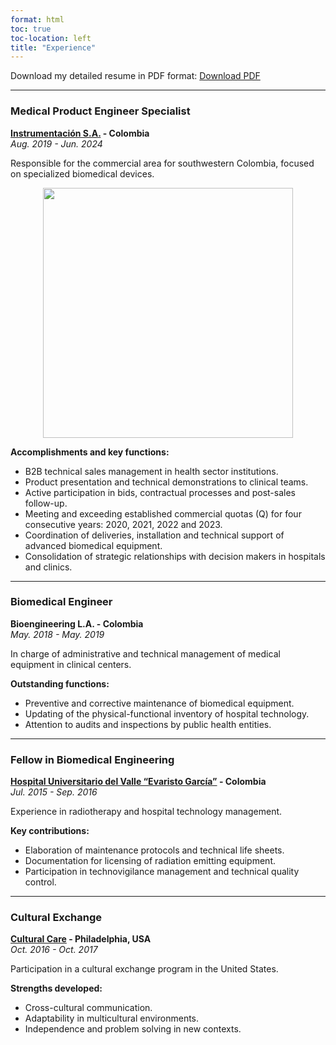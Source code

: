 ```yaml
---
format: html
toc: true
toc-location: left
title: "Experience"
---
```


Download my detailed resume in PDF format: [Download PDF](Lucia-Ceron-Resume.pdf){.download-btn target="_blank"}

---

### Medical Product Engineer Specialist  
**[Instrumentación S.A.](https://www.instrumentacion.com.co/) - Colombia**  
*Aug. 2019 - Jun. 2024*

Responsible for the commercial area for southwestern Colombia, focused on specialized biomedical devices.

![](work.png){fig-alt="Imagen representativa del trabajo en instrumentación biomédica" width="400px" style="display:block; margin:auto;"}

**Accomplishments and key functions:**

- B2B technical sales management in health sector institutions.  
- Product presentation and technical demonstrations to clinical teams.  
- Active participation in bids, contractual processes and post-sales follow-up.  
- Meeting and exceeding established commercial quotas (Q) for four consecutive years: 2020, 2021, 2022 and 2023.  
- Coordination of deliveries, installation and technical support of advanced biomedical equipment.  
- Consolidation of strategic relationships with decision makers in hospitals and clinics.

---

### Biomedical Engineer  
**Bioengineering L.A. - Colombia**  
*May. 2018 - May. 2019*

In charge of administrative and technical management of medical equipment in clinical centers.

**Outstanding functions:**

- Preventive and corrective maintenance of biomedical equipment.  
- Updating of the physical-functional inventory of hospital technology.  
- Attention to audits and inspections by public health entities.

---

### Fellow in Biomedical Engineering  
**[Hospital Universitario del Valle “Evaristo García”](http://www.huv.gov.co/) - Colombia**  
*Jul. 2015 - Sep. 2016*

Experience in radiotherapy and hospital technology management.

**Key contributions:**

- Elaboration of maintenance protocols and technical life sheets.  
- Documentation for licensing of radiation emitting equipment.  
- Participation in technovigilance management and technical quality control.

---

### Cultural Exchange 
**[Cultural Care](https://www.culturalcare.world/) - Philadelphia, USA**  
*Oct. 2016 - Oct. 2017*

Participation in a cultural exchange program in the United States.

**Strengths developed:**

- Cross-cultural communication.  
- Adaptability in multicultural environments.  
- Independence and problem solving in new contexts.

